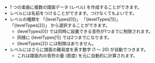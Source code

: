 
- 1 つの楽曲に複数の譜面データ (レベル) を作成することができます。
- レベルには名前をつけることができます。つけなくてもよいです。
- レベルの種類を
  「<span className={levelColors[0]}>{levelTypes[0]}</span>」
  「<span className={levelColors[1]}>{levelTypes[1]}</span>」
  「<span className={levelColors[2]}>{levelTypes[2]}</span>」
  から選択することができます。
  - <span className={levelColors[0]}>{levelTypes[0]}</span> では同時に設置できる音符が1つまでに制限されます。
  - 同様に <span className={levelColors[1]}>{levelTypes[1]}</span> では2つまでになります。
  - <span className={levelColors[2]}>{levelTypes[2]}</span> には制限はありません。
- レベルにはさらに譜面の難易度を表す数字 (1 〜 20) が自動でつきます。
  - これは譜面内の音符の量 (密度) を元に自動的に計算されます。
